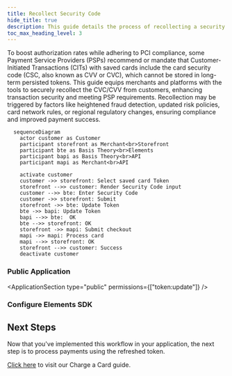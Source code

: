```yaml
---
title: Recollect Security Code
hide_title: true
description: This guide details the process of recollecting a security code for a saved card by patching an existing token using a secure element.
toc_max_heading_level: 3
---
```




<Intro
  title="Recollect Security Code"
  caption="Securely recapture CVC codes for saved cards with a simple, efficient tool."
/>

To boost authorization rates while adhering to PCI compliance, some Payment Service Providers (PSPs) recommend or mandate that Customer-Initiated Transactions (CITs) with saved cards include the card security code (CSC, also known as CVV or CVC), which cannot be stored in long-term persisted tokens. This guide equips merchants and platforms with the tools to securely recollect the CVC/CVV from customers, enhancing transaction security and meeting PSP requirements. Recollection may be triggered by factors like heightened fraud detection, updated risk policies, card network rules, or regional regulatory changes, ensuring compliance and improved payment success.

```mermaid
  sequenceDiagram
    actor customer as Customer
    participant storefront as Merchant<br>Storefront
    participant bte as Basis Theory<br>Elements
    participant bapi as Basis Theory<br>API
    participant mapi as Merchant<br>API

    activate customer
    customer ->> storefront: Select saved card Token
    storefront -->> customer: Render Security Code input
    customer -->> bte: Enter Security Code
    customer ->> storefront: Submit
    storefront ->> bte: Update Token
    bte ->> bapi: Update Token
    bapi -->> bte:  OK
    bte -->> storefront: OK
    storefront ->> mapi: Submit checkout
    mapi ->> mapi: Process card
    mapi -->> storefront: OK
    storefront -->> customer: Success
    deactivate customer
```
### Public Application

<ApplicationSection type="public" permissions={["token:update"]} />

### Configure Elements SDK

<ConfigureElementsSection />

<AddCvcElementSection />

<UpdateTokenCvcSection />

<AuthenticateCardSection type="token"/>

## Next Steps

Now that you've implemented this workflow in your application, the next step is to process payments using the refreshed token.

[Click here](/docs/card-payments/charge-card#using-the-pan) to visit our Charge a Card guide.
